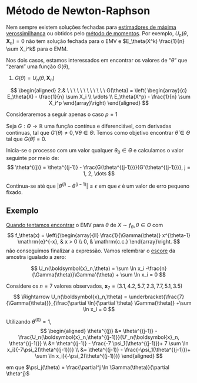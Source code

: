 # Método de Newton-Raphson

Nem sempre existem soluções fechadas para [estimadores de máxima verossimilhança](emv2.qmd) ou obtidos pelo [método de
momentos](metodo-momentos.qmd). Por exemplo, $U_n(\theta,\boldsymbol{X}_n) = 0$ não tem solução fechada para o EMV e
$E_\theta(X^k) \frac{1}{n} \sum X_i^k$ para o EMM.

Nos dois casos, estamos interessados em encontrar os valores de "$\theta$" que "zeram" uma função $G(\theta)$,

1. $G(\theta) = U_n(\theta, \boldsymbol{X}_n)$

$$
\begin{aligned}
2.& \ \ \ \ \ \ \ \ \ \ \ \  G(\theta) = \left(
\begin{array}{c}
E_\theta(X) - \frac{1}{n} \sum X_i \\
\vdots \\
E_\theta(X^p) - \frac{1}{n} \sum X_i^p
\end{array}\right)
\end{aligned}
$$

Consideraremos a seguir apenas o caso $p=1$

Seja $G : \Theta \rightarrow \mathbb{R}$ uma função contínua e diferenciável, com derivadas contínuas, tal que
$G'(\theta) \neq 0,\forall \theta \in \Theta$. Temos como objetivo encontrar $\hat{\theta} \in \Theta$
tal que $G(\hat{\theta}) = 0$.

Inicia-se o processo com um valor qualquer $\theta_0 \in \Theta$ e calculamos o valor seguinte por meio de:
$$
\theta^{(j)} = \theta^{(j-1)} - \frac{G(\theta^{(j-1)})}{G'(\theta^{(j-1)})}, j = 1, 2, \dots
$$

Continua-se até que $\lvert \theta^{(j)} - \theta^{(j-1)}\rvert \leq \epsilon$ em que $\epsilon$ é um valor de erro pequeno
fixado.

## Exemplo


[Quando tentamos encontrar](emv2.qmd#sec-expnr) o EMV para $\theta$ de $X \sim f_\theta, \theta \in \Theta$ com
$$
f_\theta(x) = \left\{\begin{array}{ll}
\frac{1}{\Gamma(\theta)} x^{\theta-1} \mathrm{e}^{-x}, & x > 0 \\
0, & \mathrm{c.c.}
\end{array}\right.
$$
não conseguimos finalizar a expressão. Vamos relembrar o [escore](escore.qmd) da amostra igualado a zero:

$$
U_n(\boldsymbol{x}_n,\theta) = \sum \ln x_i -\frac{n}{\Gamma(\theta)}\Gamma'(\theta) + \sum \ln x_i  = 0
$$

Considere os $n=7$ valores observados, $\boldsymbol{x}_7 = (3.1, 4.2, 5.7, 2.3, 7.7, 5.1, 3.5)$
$$
\Rightarrow U_n(\boldsymbol{x}_n,\theta) = \underbracket{\frac{7}{\Gamma(\theta)}}_{\frac{\partial \ln}{\partial \theta} \Gamma(\theta)}
+\sum \ln x_i = 0
$$

Utilizando $\theta^{(0)} = 1$,
$$
\begin{aligned}
\theta^{(j)} &= \theta^{(j-1)} - \frac{U_n(\boldsymbol{x}_n,\theta^{(j-1)}}{U'_n(\boldsymbol{x}_n, \theta^{(j-1)}} \\
&= \theta^{(j-1)} - \frac{-7 \psi_1(\theta^{(j-1)})+ 7 \sum \ln x_i}{-7\psi_2(\theta^{(j-1)})} \\
&= \theta^{(j-1)} - \frac{-\psi_1(\theta^{(j-1)})+ \sum \ln x_i}{-\psi_2(\theta^{(j-1)})}
\end{aligned}
$$

em que $\psi_j(\theta) = \frac{\partial^j \ln \Gamma(\theta)}{\partial \theta^j}$
